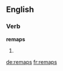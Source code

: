 ==English==

===Verb===
'''remaps'''

# {{third-person singular of|remap}}

[[de:remaps]]
[[fr:remaps]]